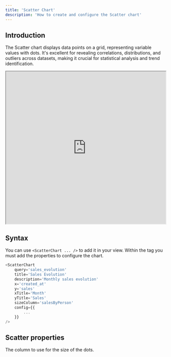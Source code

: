 ```yaml
---
title: 'Scatter Chart'
description: 'How to create and configure the Scatter chart'
---
```


## Introduction
The Scatter chart displays data points on a grid, representing variable values with dots. It's excellent for revealing correlations, distributions, and outliers across datasets, making it crucial for statistical analysis and trend identification.

<iframe class="rounded-xl" src="http://localhost:3001/visualizations/scatter" width="100%" height="480"> </iframe>

## Syntax
You can use `<ScatterChart ... />` to add it in your view. Within the tag you must add the properties to configure the chart.

``` js
<ScatterChart
	query='sales_evolution'
    title='Sales Evolution'
    description='Monthly sales evolution'
    x='created_at'
    y='sales'
    xTitle='Month'
    yTitle='Sales'
    sizeColumn='salesByPerson'
    config={{
        ...
    }}
/>
```
## Scatter properties

<ParamField path="sizeColumn" type="string">
  The column to use for the size of the dots.
</ParamField>

<CommonChartsDocs />

